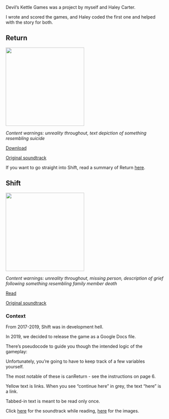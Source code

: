 Devil's Kettle Games was a project by myself and Haley Carter.

I wrote and scored the games, and Haley coded the first one and helped with the story for both.

## Return

![](./images/game_art/return.webp){width="250"}

*Content warnings: unreality throughout, text depiction of something resembling suicide*

[Download](https://www.mediafire.com/file/tepd7c37dg3j8gm/return.jar)

[Original soundtrack](https://finnmayhew.bandcamp.com/album/return-ost)

If you want to go straight into Shift, read a summary of Return [here](return_summary.qmd).

## Shift

![](./images/game_art/shift.webp){width="250"}

*Content warnings: unreality throughout, missing person, description of grief following something resembling family member death*

[Read](https://docs.google.com/document/d/10pBKov_Fv2sSo3L3BsJ316CDscgyMsvB5uL-ryephVg/edit?usp=sharing)

[Original soundtrack](https://finnmayhew.bandcamp.com/album/shift-ost)

### Context

From 2017-2019, Shift was in development hell.

In 2019, we decided to release the game as a Google Docs file.

There's pseudocode to guide you though the intended logic of the gameplay:

Unfortunately, you're going to have to keep track of a few variables yourself.

The most notable of these is canReturn - see the instructions on page 6.

Yellow text is links. When you see "continue here" in grey, the text "here" is a link.

Tabbed-in text is meant to be read only once.

Click [here](https://finnmayhew.bandcamp.com/album/shift-ost) for the soundtrack while reading, [here](https://drive.google.com/drive/folders/0B9IWKw00kemkfmZwQWFNNFNOWGRDOFJLcURGeDdqb01hZGlMdkdNTm5oSzdQZzZrNGhTZlE?resourcekey=0-qh5uldhDsTf2Pymz-kIOaA&usp=sharing) for the images.
